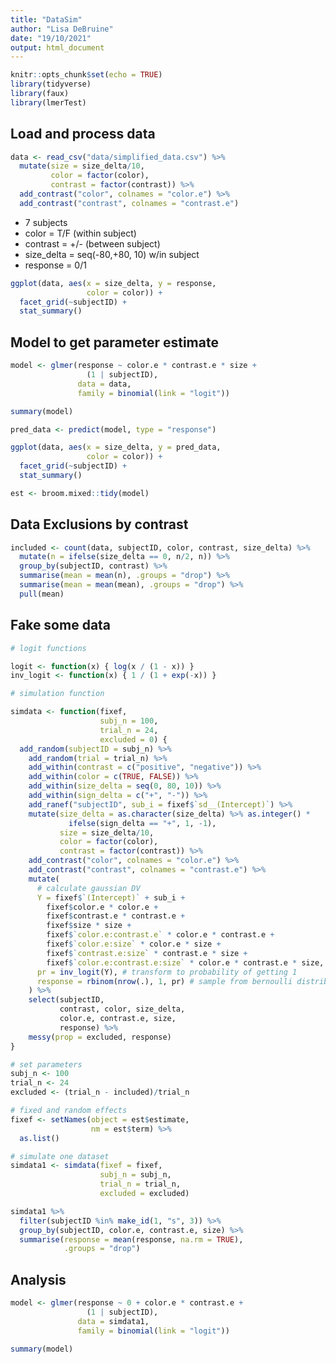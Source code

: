 ```yaml
---
title: "DataSim"
author: "Lisa DeBruine"
date: "19/10/2021"
output: html_document
---
```


```r
knitr::opts_chunk$set(echo = TRUE)
library(tidyverse)
library(faux)
library(lmerTest)
```

## Load and process data

```r
data <- read_csv("data/simplified_data.csv") %>%
  mutate(size = size_delta/10,
         color = factor(color),
         contrast = factor(contrast)) %>%
  add_contrast("color", colnames = "color.e") %>%
  add_contrast("contrast", colnames = "contrast.e")
```

* 7 subjects
* color = T/F (within subject)
* contrast = +/- (between subject)
* size_delta = seq(-80,+80, 10) w/in subject
* response = 0/1


```r
ggplot(data, aes(x = size_delta, y = response,
                 color = color)) +
  facet_grid(~subjectID) +
  stat_summary()
```


## Model to get parameter estimate

```r
model <- glmer(response ~ color.e * contrast.e * size +
                 (1 | subjectID), 
               data = data, 
               family = binomial(link = "logit"))

summary(model)
```


```r
pred_data <- predict(model, type = "response")
```

```r
ggplot(data, aes(x = size_delta, y = pred_data,
                 color = color)) +
  facet_grid(~subjectID) +
  stat_summary()
```




```r
est <- broom.mixed::tidy(model)
```


## Data Exclusions by contrast


```r
included <- count(data, subjectID, color, contrast, size_delta) %>% 
  mutate(n = ifelse(size_delta == 0, n/2, n)) %>%
  group_by(subjectID, contrast) %>%
  summarise(mean = mean(n), .groups = "drop") %>%
  summarise(mean = mean(mean), .groups = "drop") %>%
  pull(mean)
```


## Fake some data

```r
# logit functions

logit <- function(x) { log(x / (1 - x)) }
inv_logit <- function(x) { 1 / (1 + exp(-x)) }
```

```r
# simulation function

simdata <- function(fixef,
                    subj_n = 100, 
                    trial_n = 24,
                    excluded = 0) {
  add_random(subjectID = subj_n) %>%
    add_random(trial = trial_n) %>%
    add_within(contrast = c("positive", "negative")) %>%
    add_within(color = c(TRUE, FALSE)) %>%
    add_within(size_delta = seq(0, 80, 10)) %>%
    add_within(sign_delta = c("+", "-")) %>%
    add_ranef("subjectID", sub_i = fixef$`sd__(Intercept)`) %>%
    mutate(size_delta = as.character(size_delta) %>% as.integer() *
             ifelse(sign_delta == "+", 1, -1),
           size = size_delta/10,
           color = factor(color),
           contrast = factor(contrast)) %>%
    add_contrast("color", colnames = "color.e") %>%
    add_contrast("contrast", colnames = "contrast.e") %>%
    mutate(
      # calculate gaussian DV
      Y = fixef$`(Intercept)` + sub_i + 
        fixef$color.e * color.e +
        fixef$contrast.e * contrast.e +
        fixef$size * size +
        fixef$`color.e:contrast.e` * color.e * contrast.e +
        fixef$`color.e:size` * color.e * size +
        fixef$`contrast.e:size` * contrast.e * size +
        fixef$`color.e:contrast.e:size` * color.e * contrast.e * size,
      pr = inv_logit(Y), # transform to probability of getting 1
      response = rbinom(nrow(.), 1, pr) # sample from bernoulli distribution
    ) %>%
    select(subjectID, 
           contrast, color, size_delta, 
           color.e, contrast.e, size, 
           response) %>%
    messy(prop = excluded, response)
}
```

```r
# set parameters
subj_n <- 100
trial_n <- 24
excluded <- (trial_n - included)/trial_n

# fixed and random effects
fixef <- setNames(object = est$estimate, 
                  nm = est$term) %>%
  as.list()
```

```r
# simulate one dataset
simdata1 <- simdata(fixef = fixef, 
                    subj_n = subj_n, 
                    trial_n = trial_n,
                    excluded = excluded)
```




```r
simdata1 %>%
  filter(subjectID %in% make_id(1, "s", 3)) %>%
  group_by(subjectID, color.e, contrast.e, size) %>%
  summarise(response = mean(response, na.rm = TRUE),
            .groups = "drop")
```

## Analysis

```r
model <- glmer(response ~ 0 + color.e * contrast.e +
                 (1 | subjectID), 
               data = simdata1, 
               family = binomial(link = "logit"))

summary(model)
```







